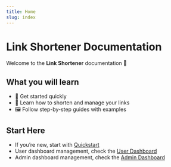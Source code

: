 ```yaml
---
title: Home
slug: index
---
```


# Link Shortener Documentation

Welcome to the **Link Shortener** documentation 👋

## What you will learn
- 🚀 Get started quickly  
- 📖 Learn how to shorten and manage your links  
- 🖼️ Follow step-by-step guides with examples  

## Start Here
- If you’re new, start with [Quickstart](quickstart)
- User dashboard management, check the [User Dashboard](user-dashboard/authentication)
- Admin dashboard management, check the [Admin Dashboard](admin-dashboard/authentication)

